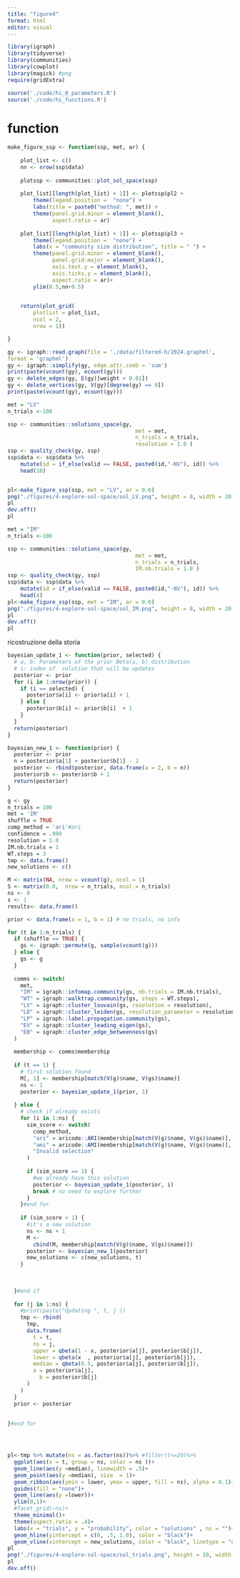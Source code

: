 ```yaml
---
title: "figure4"
format: html
editor: visual
---
```


```r
library(igraph)
library(tidyverse)
library(communities)
library(cowplot)
library(magick) #png
require(gridExtra)

source('./code/hi_0_parameters.R')
source('./code/hi_functions.R')

```

# function

```r
 

make_figure_ssp <- function(ssp, met, ar) {
    
    plot_list <- c()
    nn <- nrow(ssp$data) 
    
    plotssp <- communities::plot_sol_space(ssp)
    
    plot_list[[length(plot_list) + 1]] <- plotssp$pl2 +
        theme(legend.position =  "none") +
        labs(title = paste0("method: ", met)) +
        theme(panel.grid.minor = element_blank(),  
              aspect.ratio = ar)   
    
    plot_list[[length(plot_list) + 1]] <- plotssp$pl3 +
        theme(legend.position =  "none") +
        labs(x = "community size distribution", title = " ") +
        theme(panel.grid.minor = element_blank(),
              panel.grid.major = element_blank(),
              axis.text.y = element_blank(),  
              axis.ticks.y = element_blank(),
              aspect.ratio = ar)+
        ylim(0.5,nn+0.5) 
    

    return(plot_grid(
        plotlist = plot_list,
        ncol = 2,
        nrow = 1))

}

```

 

```r

gy <- igraph::read.graph(file = './data/filtered-h/2024.graphml',
format = 'graphml')
gy <- igraph::simplify(gy, edge.attr.comb = 'sum')
print(paste(vcount(gy), ecount(gy)))
gy <- delete_edges(gy, E(gy)[weight < 0.01])
gy <- delete_vertices(gy, V(gy)[degree(gy) == 0])
print(paste(vcount(gy), ecount(gy)))

met = "LV" 
n_trials <-100

ssp <- communities::solutions_space(gy,
                                        met = met,
                                        n_trials = n_trials,
                                        resolution = 1.0 )
ssp <- quality_check(gy, ssp)
ssp$data <- ssp$data %>%
    mutate(id = if_else(valid == FALSE, paste0(id,"-NV"), id)) %>%
    head(10)


pl<-make_figure_ssp(ssp, met = "LV", ar = 0.6) 
png("./figures/4-explore-sol-space/sol_LV.png", height = 8, width = 20, units = "cm", res = 600, bg = "white")
pl
dev.off()
pl


```
```r
 
met = "IM" 
n_trials <-100

ssp <- communities::solutions_space(gy,
                                        met = met,
                                        n_trials = n_trials,
                                        IM.nb.trials = 1.0 )
ssp <- quality_check(gy, ssp)
ssp$data <- ssp$data %>%
    mutate(id = if_else(valid == FALSE, paste0(id,"-NV"), id)) %>%
    head(4)
pl<-make_figure_ssp(ssp, met = "IM", ar = 0.6) 
png("./figures/4-explore-sol-space/sol_IM.png", height = 8, width = 20, units = "cm", res = 600, bg = "white")
pl
dev.off()
pl

```


ricostruzione della storia
```r



bayesian_update_1 <- function(prior, selected) {
  # a, b: Parameters of the prior Beta(a, b) distribution
  # i: index of  solution that will be updates
  posterior <- prior
  for (i in 1:nrow(prior)) {
    if (i == selected) {
      posterior$a[i] <- prior$a[i] + 1
    } else {
      posterior$b[i] <- prior$b[i]  + 1
    }
  }
  return(posterior)
}

bayesian_new_1 <- function(prior) {
  posterior <- prior
  n = posterior$a[1] + posterior$b[1] - 2
  posterior <- rbind(posterior, data.frame(a = 2, b = n))
  posterior$b <- posterior$b + 1
  return(posterior)
}

g <- gy
n_trials = 100
met = 'IM'
shuffle = TRUE
comp_method = 'ari'#ari
confidence = .999
resolution = 1.0
IM.nb.trials = 1
WT.steps = 3
tmp <- data.frame()
new_solutions <- c()

M <- matrix(NA, nrow = vcount(g), ncol = 1)
S <- matrix(0.0,  nrow = n_trials, ncol = n_trials)
ns <- 0
s <- 1
results<- data.frame()

prior <- data.frame(a = 1, b = 1) # no trials, no info

for (t in 1:n_trials) {
  if (shuffle == TRUE) {
    gs <- igraph::permute(g, sample(vcount(g)))
  } else {
    gs <- g
  }
  
  comms <- switch(
    met,
    "IM" = igraph::infomap.community(gs, nb.trials = IM.nb.trials),
    "WT" = igraph::walktrap.community(gs, steps = WT.steps),
    "LV" = igraph::cluster_louvain(gs, resolution = resolution),
    "LD" = igraph::cluster_leiden(gs, resolution_parameter = resolution),
    "LP" = igraph::label.propagation.community(gs),
    "EV" = igraph::cluster_leading_eigen(gs),
    "EB" = igraph::cluster_edge_betweenness(gs)
  )
  
  membership <- comms$membership
  
  if (t == 1) {
    # first solution found
    M[, 1] <- membership[match(V(g)$name, V(gs)$name)]
    ns <- 1
    posterior <- bayesian_update_1(prior, 1)
    
  } else {
    # check if already exists
    for (i in 1:ns) {
      sim_score <- switch(
        comp_method,
        "ari" = aricode::ARI(membership[match(V(g)$name, V(gs)$name)], M[, i]),
        "ami" = aricode::AMI(membership[match(V(g)$name, V(gs)$name)], M[, i]),
        "Invalid selection"
      )
      
      if (sim_score == 1) {
        #we already have this solution
        posterior <- bayesian_update_1(posterior, i)
        break # no need to explore further
      }
    }#end for
    
    if (sim_score < 1) {
      #it's a new solution
      ns <- ns + 1
      M <-
        cbind(M, membership[match(V(g)$name, V(gs)$name)])
      posterior <- bayesian_new_1(posterior)
      new_solutions <- c(new_solutions, t)
    }
    
   
    
  }#end if
  
  for (j in 1:ns) {
    #print(paste("Updating ", t, j ))
    tmp <- rbind(
      tmp,
      data.frame(
        t = t,
        ns = j,
        upper = qbeta(1 - x, posterior$a[j], posterior$b[j]),
        lower = qbeta(x  , posterior$a[j], posterior$b[j]),
        median = qbeta(0.5, posterior$a[j], posterior$b[j]),
        a = posterior$a[j],
          b = posterior$b[j]
      )
    )
  }
  prior <- posterior
  
  
}#end for





```

```r

pl<-tmp %>% mutate(ns = as.factor(ns))%>% #filter(t<=20)%>%
  ggplot(aes(x = t, group = ns, color = ns ))+
  geom_line(aes(y =median), linewidth = .5)+
  geom_point(aes(y =median), size  = 1)+
  geom_ribbon(aes(ymin = lower, ymax = upper, fill = ns), alpha = 0.1)+
  guides(fill = "none")+
  geom_line(aes(y =lower))+
  ylim(0,1)+
  #facet_grid(~ns)+
  theme_minimal()+
  theme(aspect.ratio = .4)+
  labs(x = "trials", y = "probability", color = "solutions" , ns = "")+
  geom_hline(yintercept = c(0, .5, 1.0), color = "black")+
  geom_vline(xintercept = new_solutions, color = "black", linetype = "dotted")
pl
png("./figures/4-explore-sol-space/sol_trials.png", height = 10, width = 24, units = "cm", res = 600, bg = "white")
pl
dev.off()

```

  

